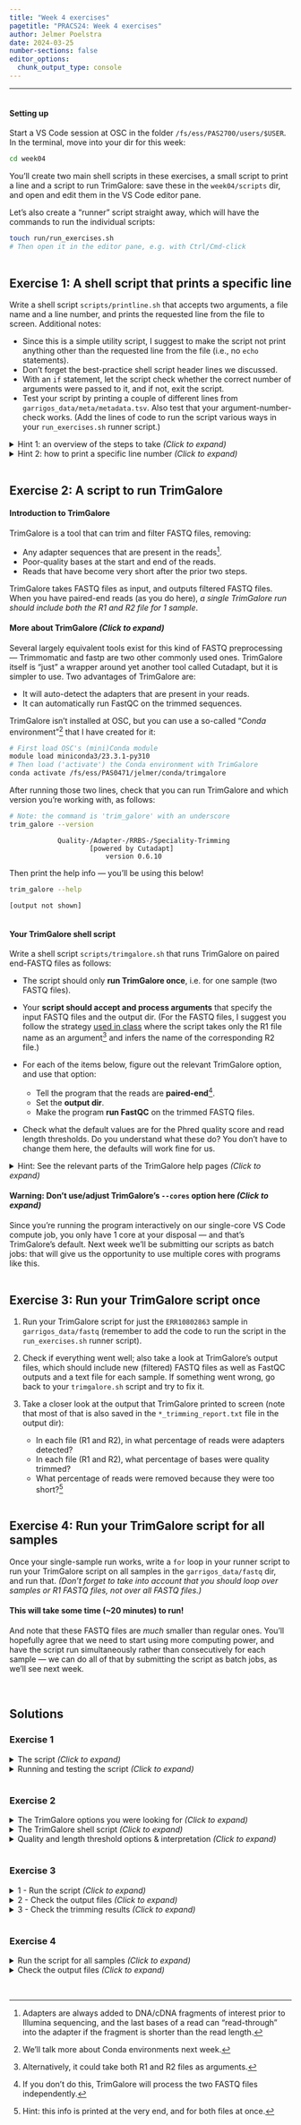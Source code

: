```yaml
---
title: "Week 4 exercises"
pagetitle: "PRACS24: Week 4 exercises"
author: Jelmer Poelstra
date: 2024-03-25
number-sections: false
editor_options: 
  chunk_output_type: console
---
```


---------

<hr style="height:1pt; visibility:hidden;" />

#### Setting up

Start a VS Code session at OSC in the folder `/fs/ess/PAS2700/users/$USER`.
In the terminal, move into your dir for this week:

```bash
cd week04
```

You'll create two main shell scripts in these exercises,
a small script to print a line and a script to run TrimGalore:
save these in the `week04/scripts` dir,
and open and edit them in the VS Code editor pane.

Let's also create a "runner" script straight away,
which will have the commands to run the individual scripts:

```bash
touch run/run_exercises.sh
# Then open it in the editor pane, e.g. with Ctrl/Cmd-click
```

<hr style="height:1pt; visibility:hidden;" />

## Exercise 1: A shell script that prints a specific line

Write a shell script `scripts/printline.sh` that accepts two arguments,
a file name and a line number, and prints the requested line from the file to screen.
Additional notes:

- Since this is a simple utility script, I suggest to make the script not print
  anything other than the requested line from the file (i.e., no `echo` statements).
- Don't forget the best-practice shell script header lines we discussed.
- With an `if` statement, let the script check whether the correct
  number of arguments were passed to it, and if not, exit the script.
- Test your script by printing a couple of different lines from
  `garrigos_data/meta/metadata.tsv`.
  Also test that your argument-number-check works.
  (Add the lines of code to run the script various ways in your `run_exercises.sh` runner script.)

<details><summary> Hint 1: an overview of the steps to take _(Click to expand)_</summary>
- Open a new text file and save it as `scripts/printline.sh`.
- In the script, start with the _shebang_ and `set` lines.
- Your script takes two arguments: a file name (`$1`) and a line number (`$2`) .
- Check the number of arguments in an `if` statement like we did in class.
- Copy the `$1` and `$2` placeholder variables to descriptively named variables.
- To print a specific line, think how you might combine `head` and `tail` to do this.
  If you're at a loss, feel free to check out the next hint.
</details>

<details><summary> Hint 2: how to print a specific line number _(Click to expand)_</summary>
For example, to print line 4 of the Garrigos et al. metadata file:

```bash
head -n 4 garrigos_data/meta/metadata.tsv | tail -n 1
```
```bash-out
ERR10802879     10dpi   cathemerium
```

How this command works:

- `head -n 4 garrigos_data/meta/metadata.tsv` prints the first 4 lines of that file.
- Those 4 lines are then piped into the `tail` command.
- With `-n 1`, `tail` will only print the last line of its input:
  this will be line 4 of the original input file.
</details>

<hr style="height:1pt; visibility:hidden;" />

## Exercise 2: A script to run TrimGalore

#### Introduction to TrimGalore

TrimGalore is a tool that can trim and filter FASTQ files, removing:

- Any adapter sequences that are present in the reads^[
  Adapters are always added to DNA/cDNA fragments of interest prior to Illumina sequencing,
  and the last bases of a read can "read-through" into the adapter if the fragment
  is shorter than the read length.].
- Poor-quality bases at the start and end of the reads.
- Reads that have become very short after the prior two steps.

TrimGalore takes FASTQ files as input, and outputs filtered FASTQ files.
When you have paired-end reads (as you do here),
_a single TrimGalore run should include both the R1 and R2 file for 1 sample_.

::: {.callout-note collapse="true"}
#### More about TrimGalore _(Click to expand)_
Several largely equivalent tools exist for this kind of FASTQ preprocessing ---
Trimmomatic and fastp are two other commonly used ones.
TrimGalore itself is "just" a wrapper around yet another tool called Cutadapt,
but it is simpler to use.
Two advantages of TrimGalore are:

- It will auto-detect the adapters that are present in your reads.
- It can automatically run FastQC on the trimmed sequences.
:::

TrimGalore isn't installed at OSC, but you can use a so-called "_Conda_ environment"^[
We'll talk more about Conda environments next week.]
that I have created for it:

```bash
# First load OSC's (mini)Conda module
module load miniconda3/23.3.1-py310
# Then load ('activate') the Conda environment with TrimGalore
conda activate /fs/ess/PAS0471/jelmer/conda/trimgalore
```

After running those two lines, check that you can run TrimGalore
and which version you're working with, as follows:

```bash
# Note: the command is 'trim_galore' with an underscore
trim_galore --version
```
```.bash-out
            Quality-/Adapter-/RRBS-/Speciality-Trimming
                    [powered by Cutadapt]
                        version 0.6.10
```

Then print the help info --- you'll be using this below!

```bash
trim_galore --help
```
```bash-out
[output not shown]
```

<hr style="height:1pt; visibility:hidden;" />

#### Your TrimGalore shell script

Write a shell script `scripts/trimgalore.sh` that runs TrimGalore on paired end-FASTQ
files as follows:

- The script should only **run TrimGalore once**, i.e. for one sample (two FASTQ files).
- Your **script should accept and process arguments** that specify the input FASTQ
  files and the output dir.
  (For the FASTQ files, I suggest you follow the strategy
  [used in class](w4_2_cli-tools.html#looping-over-samples-rather-than-files)
  where the script takes only the R1 file name as an argument^[
  Alternatively, it could take both R1 and R2 files as arguments.]
  and infers the name of the corresponding R2 file.)

- For each of the items below, figure out the relevant TrimGalore option,
  and use that option:
  - Tell the program that the reads are **paired-end**^[
    If you don't do this, TrimGalore will process the two FASTQ files independently.].
  - Set the **output dir**.
  - Make the program **run FastQC** on the trimmed FASTQ files.

- Check what the default values are for the Phred quality score and read length thresholds.
  Do you understand what these do?
  You don't have to change them here, the defaults will work fine for us.
  
<details><summary>Hint: See the relevant parts of the TrimGalore help pages _(Click to expand)_</summary>
<hr style="height:1pt; visibility:hidden;" />
```bash
trim_galore --help
```
```.bash-out-solo
 USAGE:
trim_galore [options] <filename(s)>

--paired                This option performs length trimming of quality/adapter/RRBS trimmed reads for
                        paired-end files.

-o/--output_dir <DIR>   If specified all output will be written to this directory instead of the current
                        directory. If the directory doesn't exist it will be created for you.

-j/--cores INT          Number of cores to be used for trimming [default: 1].

--fastqc                Run FastQC in the default mode on the FastQ file once trimming is complete.

--fastqc_args "<ARGS>"  Passes extra arguments to FastQC.

-a/--adapter <STRING>   Adapter sequence to be trimmed. If not specified explicitly, Trim Galore will
                        try to auto-detect whether the Illumina universal, Nextera transposase or Illumina
                        small RNA adapter sequence was used.

-q/--quality <INT>      Trim low-quality ends from reads in addition to adapter removal. [...]
                        Default Phred score: 20.

--length <INT>          Discard reads that became shorter than length INT because of either
                        quality or adapter trimming. A value of '0' effectively disables
                        this behaviour. Default: 20 bp.
```
</details>

::: {.callout-warning collapse="true"}
#### Warning: Don't use/adjust TrimGalore's `--cores` option here _(Click to expand)_
Since you're running the program interactively on our single-core VS Code compute job,
you only have 1 core at your disposal --- and that's TrimGalore's default.
Next week we'll be submitting our scripts as batch jobs:
that will give us the opportunity to use multiple cores with programs like this.
:::

<hr style="height:1pt; visibility:hidden;" />

## Exercise 3: Run your TrimGalore script once

1. Run your TrimGalore script for just the `ERR10802863` sample in `garrigos_data/fastq`
   (remember to add the code to run the script in the `run_exercises.sh` runner script).

2. Check if everything went well; also take a look at TrimGalore's output files,
   which should include new (filtered) FASTQ files as well as FastQC outputs and
   a text file for each sample.
   If something went wrong, go back to your `trimgalore.sh` script and try to fix it. 

3. Take a closer look at the output that TrimGalore printed to screen
   (note that most of that is also saved in the `*_trimming_report.txt` file in the
   output dir):
   - In each file (R1 and R2), in what percentage of reads were adapters detected?
   - In each file (R1 and R2), what percentage of bases were quality trimmed?
   - What percentage of reads were removed because they were too short?^[
     Hint: this info is printed at the very end, and for both files at once.]

<hr style="height:1pt; visibility:hidden;" />

## Exercise 4: Run your TrimGalore script for all samples

Once your single-sample run works,
write a `for` loop in your runner script to run your TrimGalore script on all samples
in the `garrigos_data/fastq` dir, and run that.
_(Don't forget to take into account that you should loop over samples or R1 FASTQ files,_
_not over all FASTQ files.)_

::: callout-tip
#### This will take some time (~20 minutes) to run!
And note that these FASTQ files are _much_ smaller than regular ones.
You'll hopefully agree that we need to start using more computing power,
and have the script run simultaneously rather than consecutively for each sample ---
we can do all of that by submitting the script as batch jobs, as we'll see next week.
:::

<br>

## Solutions

### Exercise 1

<details><summary> The script _(Click to expand)_</summary>
```bash
#!/bin/bash
set -euo pipefail

# Check the number of command-line arguments
if [[ ! "$#" -eq 2 ]]; then
    echo "Error: wrong number of arguments"
    echo "You provided $# arguments, while 2 are required."
    echo "Usage: printline.sh <file> <line-number>"
    exit 1
fi

# Copy the command-line arguments
input_file=$1
line_nr=$2

# Only print the requested line
head -n "$line_nr" "$input_file" | tail -n 1
```
</details>

<details><summary> Running and testing the script _(Click to expand)_</summary>

- To run the script and make it print the 4^th^ line of the Garrigos et al. metadata file:

  ```bash
  bash scripts/printline.sh garrigos_data/meta/metadata.tsv 4
  ```
  ```.bash-out
  ERR10802879     10dpi   cathemerium
  ```

- Or the 7^th^ line:

  ```bash
  bash scripts/printline.sh garrigos_data/meta/metadata.tsv 7
  ```
  ```.bash-out
  ERR10802884     10dpi   control
  ```

- To test that the argument-number-check works:

  ```bash
  # Only pass 1 argument:
  bash scripts/printline.sh garrigos_data/meta/metadata.tsv
  ```
  ```bash-out
  Error: wrong number of arguments
  You provided 1 arguments, while 2 are required
  Usage printline.sh <file> <line-number>
  ```
  
  ```bash
  # Pass 3 arguments:
  bash scripts/printline.sh garrigos_data/meta/metadata.tsv 4 7
  ```
  ```bash-out
  Error: wrong number of arguments
  You provided 3 arguments, while 2 are required
  Usage printline.sh <file> <line-number>
  ```

</details>

<hr style="height:1pt; visibility:hidden;" />

### Exercise 2

<details><summary> The TrimGalore options you were looking for _(Click to expand)_</summary>

- `--paired` to indicate that the FASTQ files are paired-end.
- `--output_dir` (or equivalently, `-o`) to specify the output directory.
-  `--fastqc` to run FastQC on the trimmed FASTQ files.

</details>

<details><summary> The TrimGalore shell script _(Click to expand)_</summary>

Save this as e.g. `scripts/trimgalore.sh`:

```bash
#!/bin/bash
set -euo pipefail

# Load TrimGalore
module load miniconda3/23.3.1-py310
conda activate /fs/ess/PAS0471/jelmer/conda/trimgalore

# Copy the placeholder variables
R1_in=$1
outdir=$2

# Infer the R2 FASTQ file name
R2_in=${R1_in/_R1/_R2}

# Report
echo "# Starting script trimgalore.sh"
date
echo "# Input R1 FASTQ file:      $R1_in"
echo "# Input R2 FASTQ file:      $R2_in"
echo "# Output dir:               $outdir"
echo

# Create the output dir
mkdir -p "$outdir"

# Run TrimGalore
trim_galore \
    --paired \
    --fastqc \
    --output_dir "$outdir" \
    "$R1_in" \
    "$R2_in"

# Report
echo
echo "# Done with script trimgalore.sh"
date
```
</details>

<details><summary> Quality and length threshold options & interpretation _(Click to expand)_</summary>

- The option `-q` (short notation) or `--quality` (long notation) can be used
  to adjust the base quality score threshold, which has the "Phred" unit.
  The default threshold is 20, which corresponds to an estimated 0.01 error rate.
  TrimGalore will trim bases with a lower quality score than this threshold
  from the **ends** of the reads.
  It will **not** remove or mask bases with lower quality scores elsewhere in the read.

- The option `-l` (short notation) or `--length` (long notation) can be used
  to adjust the read length threshold: any reads that are shorter than this after
  adapter and quality trimming will be removed.
  The default threshold is 20 bp.
  (When the input is paired-end, the corresponding second read will also be removed,
  regardless of its length: paired-end FASTQ files always need to contain both the
  R1 and R2 for each pair; orphan reads would need to be stored in a separate file.)

</details>

<hr style="height:1pt; visibility:hidden;" />

### Exercise 3

<details><summary> 1 - Run the script _(Click to expand)_</summary>
  
```bash
# Exercise 2
R1=garrigos_data/fastq/ERR10802863_R1.fastq.gz
bash scripts/trimgalore.sh "$R1" results/trimgalore
```
```bash-out
# Starting script trimgalore.sh
Thu Mar 28 10:34:24 EDT 2024
# Input R1 FASTQ file:      garrigos_data/fastq/ERR10802863_R1.fastq.gz
# Input R2 FASTQ file:      garrigos_data/fastq/ERR10802863_R2.fastq.gz
# Output dir:               results/trimgalore

Multicore support not enabled. Proceeding with single-core trimming.
Path to Cutadapt set as: 'cutadapt' (default)
Cutadapt seems to be working fine (tested command 'cutadapt --version')
Cutadapt version: 4.4

# [...output truncated...]
```
</details>

<details><summary> 2 - Check the output files _(Click to expand)_</summary>

```bash
ls -lh results/trimgalore
```
```bash-out
total 42M
-rw-rw----+ 1 jelmer PAS0471 2.4K Mar 28 10:49 ERR10802863_R1.fastq.gz_trimming_report.txt
-rw-rw----+ 1 jelmer PAS0471 674K Mar 28 10:49 ERR10802863_R1_val_1_fastqc.html
-rw-rw----+ 1 jelmer PAS0471 349K Mar 28 10:49 ERR10802863_R1_val_1_fastqc.zip
-rw-rw----+ 1 jelmer PAS0471  20M Mar 28 10:49 ERR10802863_R1_val_1.fq.gz
-rw-rw----+ 1 jelmer PAS0471 2.3K Mar 28 10:49 ERR10802863_R2.fastq.gz_trimming_report.txt
-rw-rw----+ 1 jelmer PAS0471 676K Mar 28 10:50 ERR10802863_R2_val_2_fastqc.html
-rw-rw----+ 1 jelmer PAS0471 341K Mar 28 10:50 ERR10802863_R2_val_2_fastqc.zip
-rw-rw----+ 1 jelmer PAS0471  21M Mar 28 10:49 ERR10802863_R2_val_2.fq.gz
```
</details>

<details><summary> 3 - Check the trimming results _(Click to expand)_</summary>

- Note that the adapter- and quality trimming results summary for the R1 and R2 files
  are separated widely among all the output that TrimGalore prints ---
  they are printed below (first for the R1, then for the R2 file), and the answers are:
  - 13.0% (R1) and 10.1% (R2) of reads had adapters
  - 3.6% (R1) and 3.5% (R2) of bases were quality-trimmed
  
  ```bash-out-solo
  === Summary ===
  
  Total reads processed:                 500,000
  Reads with adapters:                    65,070 (13.0%)
  Reads written (passing filters):       500,000 (100.0%)
  
  Total basepairs processed:    35,498,138 bp
  Quality-trimmed:               1,274,150 bp (3.6%)
  Total written (filtered):     34,138,461 bp (96.2%)
  ```
  
  ```bash-out-solo
  === Summary ===
  
  Total reads processed:                 500,000
  Reads with adapters:                    50,357 (10.1%)
  Reads written (passing filters):       500,000 (100.0%)
  
  Total basepairs processed:    36,784,563 bp
  Quality-trimmed:               1,283,793 bp (3.5%)
  Total written (filtered):     35,440,230 bp (96.3%)
  ```
  
- Just before the FastQC logs is a line that reports how many reads were removed
  due to the length filter --- the answer is 6.79%.
  
  ```bash-out-solo
  Number of sequence pairs removed because at least one read was shorter than the length cutoff (20 bp): 33955 (6.79%)
  ```

</details>

<hr style="height:1pt; visibility:hidden;" />

### Exercise 4

<details><summary> Run the script for all samples _(Click to expand)_</summary>

Add this loop code to your runner script (`run/run_exercises.sh`) and run it:

```bash
for R1 in garrigos_data/fastq/*_R1.fastq.gz; do
    bash scripts/trimgalore.sh "$R1" results/trimgalore
done
```
```bash-out
# (Output not shown, same as earlier but should repeat for each sample)
```
</details>

<details><summary> Check the output files _(Click to expand)_</summary>

```bash
ls -lh results/trimgalore
```
```bash-out
total 949M
-rw-rw----+ 1 jelmer PAS0471  20M Mar 28 11:18 ERR10802863_R1.fastq.gz
-rw-rw----+ 1 jelmer PAS0471 2.4K Mar 28 11:17 ERR10802863_R1.fastq.gz_trimming_report.txt
-rw-rw----+ 1 jelmer PAS0471 674K Mar 28 11:18 ERR10802863_R1_val_1_fastqc.html
-rw-rw----+ 1 jelmer PAS0471 349K Mar 28 11:18 ERR10802863_R1_val_1_fastqc.zip
-rw-rw----+ 1 jelmer PAS0471  21M Mar 28 11:18 ERR10802863_R2.fastq.gz
-rw-rw----+ 1 jelmer PAS0471 2.3K Mar 28 11:18 ERR10802863_R2.fastq.gz_trimming_report.txt
-rw-rw----+ 1 jelmer PAS0471 676K Mar 28 11:18 ERR10802863_R2_val_2_fastqc.html
-rw-rw----+ 1 jelmer PAS0471 341K Mar 28 11:18 ERR10802863_R2_val_2_fastqc.zip
-rw-rw----+ 1 jelmer PAS0471  21M Mar 28 11:19 ERR10802864_R1.fastq.gz
-rw-rw----+ 1 jelmer PAS0471 2.7K Mar 28 11:18 ERR10802864_R1.fastq.gz_trimming_report.txt
-rw-rw----+ 1 jelmer PAS0471 675K Mar 28 11:19 ERR10802864_R1_val_1_fastqc.html
-rw-rw----+ 1 jelmer PAS0471 349K Mar 28 11:19 ERR10802864_R1_val_1_fastqc.zip
-rw-rw----+ 1 jelmer PAS0471  22M Mar 28 11:19 ERR10802864_R2.fastq.gz
-rw-rw----+ 1 jelmer PAS0471 2.6K Mar 28 11:19 ERR10802864_R2.fastq.gz_trimming_report.txt
-rw-rw----+ 1 jelmer PAS0471 671K Mar 28 11:19 ERR10802864_R2_val_2_fastqc.html
-rw-rw----+ 1 jelmer PAS0471 336K Mar 28 11:19 ERR10802864_R2_val_2_fastqc.zip
-rw-rw----+ 1 jelmer PAS0471  21M Mar 28 11:20 ERR10802865_R1.fastq.gz
-rw-rw----+ 1 jelmer PAS0471 2.6K Mar 28 11:19 ERR10802865_R1.fastq.gz_trimming_report.txt
-rw-rw----+ 1 jelmer PAS0471 682K Mar 28 11:20 ERR10802865_R1_val_1_fastqc.html
-rw-rw----+ 1 jelmer PAS0471 361K Mar 28 11:20 ERR10802865_R1_val_1_fastqc.zip
[...output truncated...]
```
</details>

<br>